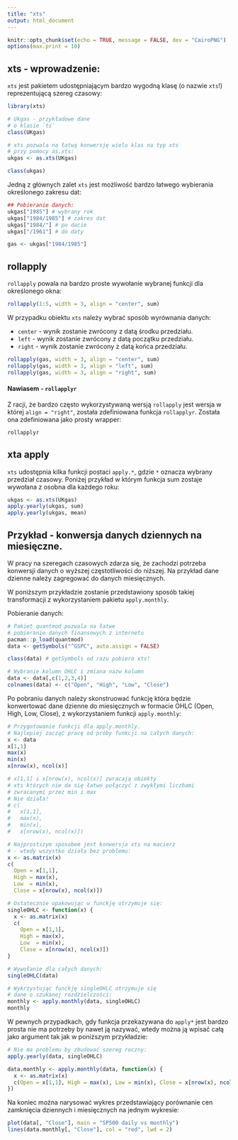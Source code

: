 ```yaml
---
title: "xts"
output: html_document
---
```


```r
knitr::opts_chunk$set(echo = TRUE, message = FALSE, dev = "CairoPNG")
options(max.print = 10)
```

## xts - wprowadzenie:

`xts` jest pakietem udostępniającym bardzo wygodną klasę (o nazwie `xts`!) reprezentującą szereg czasowy:

```r
library(xts)

# Ukgas - przykładowe dane
# o klasie `ts`
class(UKgas)

# xts pozwala na łatwą konwersję wielu klas na typ xts
# przy pomocy as.xts:
ukgas <- as.xts(UKgas)

class(ukgas)
```

Jedną z głównych zalet `xts` jest możliwość bardzo łatwego wybierania określonego zakresu dat:
```r
## Pobieranie danych:
ukgas["1985"] # wybrany rok
ukgas["1984/1985"] # zakres dat
ukgas["1984/"] # po dacie
ukgas["/1961"] # do daty

gas <- ukgas["1984/1985"]

```

## rollapply

`rollapply` powala na bardzo proste wywołanie wybranej funkcji dla określonego okna:

```r
rollapply(1:5, width = 3, align = "center", sum)
```

W przypadku obiektu `xts` należy wybrać sposób wyrównania danych:

- `center` - wynik zostanie zwrócony z datą środku przedziału.
- `left` - wynik zostanie zwrócony z datą początku przedziału.
- `right` - wynik zostanie zwrócony z datą końca przedziału.

```r
rollapply(gas, width = 3, align = "center", sum)
rollapply(gas, width = 3, align = "left", sum)
rollapply(gas, width = 3, align = "right", sum)
```

#### Nawiasem - `rollapplyr`

Z racji, że bardzo często wykorzystywaną wersją `rollapply` jest wersja w której `align = "right"`, została zdefiniowana funkcja `rollapplyr`. Została ona zdefiniowana jako prosty wrapper:

```r
rollapplyr
```

## xta apply

`xts` udostępnia kilka funkcji postaci `apply.*`, gdzie `*` oznacza wybrany przedział czasowy. Poniżej przykład w którym funkcja sum zostaje wywołana z osobna dla każdego roku:

```r
ukgas <- as.xts(UKgas)
apply.yearly(ukgas, sum)
apply.yearly(ukgas, mean)
```

## Przykład - konwersja danych dziennych na miesięczne.

W pracy na szeregach czasowych zdarza się, że zachodzi potrzeba konwersji danych o wyższej częstotliwości do niższej. Na przykład dane dzienne należy zagregować do danych miesięcznych.

W poniższym przykładzie zostanie przedstawiony sposób takiej transformacji z wykorzystaniem pakietu `apply.monthly`.

Pobieranie danych:

```r
# Pakiet quantmod pozwala na łatwe
# pobieranie danych finansowych z internetu 
pacman::p_load(quantmod)
data <- getSymbols("^GSPC", auto.assign = FALSE)

class(data) # getSymbols od razu pobiera xts!

# Wybranie kolumn OHLC i zmiana nazw kolumn
data <- data[,c(1,2,3,4)] 
colnames(data) <- c("Open", "High", "Low", "Close")
```

Po pobraniu danych należy skonstruować funkcję która będzie konwertować dane dzienne do miesięcznych w formacie OHLC (Open, High, Low, Close), z wykorzystaniem funkcji `apply.monthly`:

```r
# Przygotowanie funkcji dla apply.monthly.
# Najlepiej zacząć pracę od próby funkcji na całych danych:
x <- data
x[1,1]
max(x)
min(x)
x[nrow(x), ncol(x)]

# x[1,1] i x[nrow(x), ncol(x)] zwracają obiekty 
# xts których nie da się łatwo połączyć z zwykłymi liczbami 
# zwracanymi przez min i max
# Nie działa!
# c(
#   x[1,1],
#   max(x),
#   min(x),
#   x[nrow(x), ncol(x)])

# Najprostszym sposobem jest konwersja xts na macierz
# - wtedy wszystko działa bez problemu:
x <- as.matrix(x)
c(
  Open = x[1,1],
  High = max(x),
  Low  = min(x),
  Close = x[nrow(x), ncol(x)])

# Ostatecznie opakowując w funckję otrzymuje się:
singleOHLC <- function(x) {
  x <- as.matrix(x)
  c(
    Open = x[1,1],
    High = max(x),
    Low  = min(x),
    Close = x[nrow(x), ncol(x)])
}

# Wywołanie dla całych danych:
singleOHLC(data)

```

```r
# Wykrzystując funckję singleOHLC otrzymuje się
# dane o szukanej rozdzielczości:
monthly <- apply.monthly(data, singleOHLC)
monthly
```

W pewnych przypadkach, gdy funkcja przekazywana do `apply*` jest bardzo prosta nie ma potrzeby by nawet ją nazywać, wtedy można ją wpisać całą jako argument tak jak w poniższym przykładzie:

```r
# Nie ma problemu by zbudować szereg roczny:
apply.yearly(data, singleOHLC)

data.monthly <- apply.monthly(data, function(x) {
  x <- as.matrix(x)
  c(Open = x[1,1], High = max(x), Low = min(x), Close = x[nrow(x), ncol(x)])
})

```

Na koniec można narysować wykres przedstawiający porównanie cen zamknięcia dziennych i miesięcznych na jednym wykresie:

```r
plot(data[, "Close"], main = "SP500 daily vs monthly")
lines(data.monthly[, "Close"], col = "red", lwd = 2)
```
